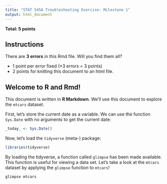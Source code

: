 ```yaml
---
title: "STAT 545A Troubleshooting Exercise: Milestone 1"
output: html_document
---
```


__Total: 5 points__

## Instructions

There are **3 errors** in this Rmd file. Will you find them all?

- 1 point per error fixed ($\times 3$ errors = 3 points)
- 2 points for knitting this document to an html file. 

## Welcome to R and Rmd!

This document is written in **R Markdown**. We'll use this document to explore the `mtcars` dataset.

First, let's store the current date as a variable. We can use the function `Sys.Date` with no arguments to get the current date:

```r
_today_ <- Sys.Date()
```

Now, let's load the `tidyverse` (meta-) package:

```r
libraries(tidyverse)
```

By loading the tidyverse, a function called `glimpse` has been made available. This function is useful for viewing a data set. Let's take a look at the `mtcars` dataset by applying the `glimpse` function to `mtcars`!

```r
glimpse mtcars
```

